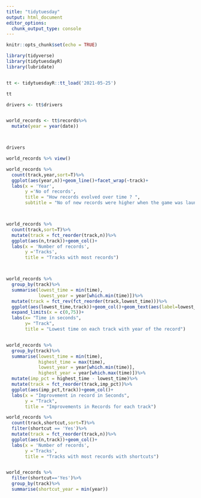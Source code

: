 ```yaml
---
title: "tidytuesday"
output: html_document
editor_options: 
  chunk_output_type: console
---
```


```r
knitr::opts_chunk$set(echo = TRUE)

library(tidyverse)
library(tidytuesdayR)
library(lubridate)


tt <- tidytuesdayR::tt_load('2021-05-25')

tt

drivers <- tt$drivers


world_records <- tt$records%>%
  mutate(year = year(date))



drivers

world_records %>% view()


```


```r

world_records %>% 
  count(track,year,sort=T)%>%
  ggplot(aes(year,n))+geom_line()+facet_wrap(~track)+
  labs(x = 'Year',
       y ='No of records',
       title = "How records evolved over time ? ",
       subtitle = "No of new records were higher when the game was launched and declined after")



world_records %>% 
  count(track,sort=T)%>%
  mutate(track = fct_reorder(track,n))%>%
  ggplot(aes(n,track))+geom_col()+
  labs(x = 'Number of records',
       y ='Tracks',
       title = "Tracks with most records")



world_records %>% 
  group_by(track)%>%
  summarise(lowest_time = min(time),
            lowest_year = year[which.min(time)])%>%
  mutate(track = fct_rev(fct_reorder(track,lowest_time)))%>%
  ggplot(aes(lowest_time,track))+geom_col()+geom_text(aes(label=lowest_year,hjust = -1))+
  expand_limits(x = c(0,75))+
  labs(x= "Time in seconds",
       y= "Track",
       title = "Lowest time on each track with year of the record")


world_records %>% 
  group_by(track)%>%
  summarise(lowest_time = min(time),
            highest_time = max(time),
            lowest_year = year[which.min(time)],
            highest_year = year[which.max(time)])%>%
  mutate(imp_pct = highest_time - lowest_time)%>%
  mutate(track = fct_reorder(track,imp_pct))%>%
  ggplot(aes(imp_pct,track))+geom_col()+
  labs(x = "Improvement in record in Seconds",
       y = "Track",
       title = "Improvements in Records for each track")

world_records %>% 
  count(track,shortcut,sort=T)%>%
  filter(shortcut == 'Yes')%>%
  mutate(track = fct_reorder(track,n))%>%
  ggplot(aes(n,track))+geom_col()+
  labs(x = 'Number of records',
       y ='Tracks',
       title = "Tracks with most records with shortcuts")


world_records %>%
  filter(shortcut=='Yes')%>%
  group_by(track)%>%
  summarise(shortcut_year = min(year))
  


  
  


```

